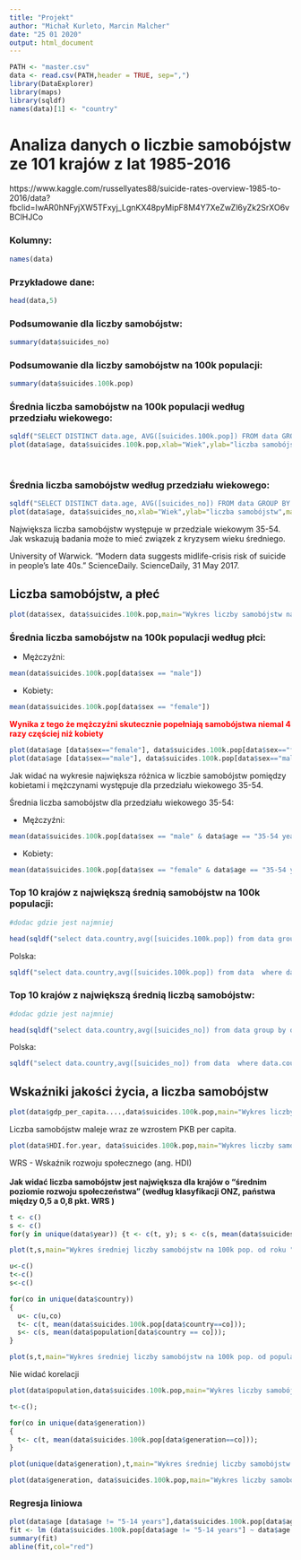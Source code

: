 ```yaml
---
title: "Projekt"
author: "Michał Kurleto, Marcin Malcher"
date: "25 01 2020"
output: html_document
---
```


```r
PATH <- "master.csv"
data <- read.csv(PATH,header = TRUE, sep=",")
library(DataExplorer)
library(maps)
library(sqldf)
names(data)[1] <- "country"
```

# Analiza danych o liczbie samobójstw ze 101 krajów z lat 1985-2016
https://www.kaggle.com/russellyates88/suicide-rates-overview-1985-to-2016/data?fbclid=IwAR0hNFyjXW5TFxyj_LgnKX48pyMipF8M4Y7XeZwZl6yZk2SrXO6vBClHJCo


### Kolumny:

```r
names(data)
```

### Przykładowe dane:

```r
head(data,5)
```

### Podsumowanie dla liczby samobójstw:

```r
summary(data$suicides_no)
```

### Podsumowanie dla liczby samobójstw na 100k populacji:

```r
summary(data$suicides.100k.pop)
```

### Średnia liczba samobójstw na 100k populacji według przedziału wiekowego:

```r
sqldf("SELECT DISTINCT data.age, AVG([suicides.100k.pop]) FROM data GROUP BY data.age")
plot(data$age, data$suicides.100k.pop,xlab="Wiek",ylab="liczba samobójstw na 100k populacji",main="Wykres liczby samobójstw na 100k populacji od wieku")
```

<br>

### Średnia liczba samobójstw według przedziału wiekowego:


```r
sqldf("SELECT DISTINCT data.age, AVG([suicides_no]) FROM data GROUP BY data.age")
plot(data$age, data$suicides_no,xlab="Wiek",ylab="liczba samobójstw",main="Wykres liczby samobójstw od wieku")
```

Największa liczba samobójstw występuje w przedziale wiekowym 35-54.
Jak wskazują badania może to mieć związek z kryzysem wieku średniego. 

University of Warwick. "Modern data suggests midlife-crisis risk of suicide in people’s late 40s." ScienceDaily. ScienceDaily, 31 May 2017.

## Liczba samobójstw, a płeć

```r
plot(data$sex, data$suicides.100k.pop,main="Wykres liczby samobójstw na 100k populacji od płci",xlab="Płeć",ylab="liczby samobójstw na 100k populacji")
```


### Średnia liczba samobójstw na 100k populacji według płci:

* Mężczyźni:

```r

mean(data$suicides.100k.pop[data$sex == "male"])
```

* Kobiety: 

```r
mean(data$suicides.100k.pop[data$sex == "female"])
```

<span style="color: red;">**Wynika z tego że mężczyźni skutecznie popełniają samobójstwa niemal 4 razy częściej niż kobiety**</span>

```r
plot(data$age [data$sex=="female"], data$suicides.100k.pop[data$sex=="female"],main="Plot of the number of female suicides per 100k population, against age", xlab = "Age", ylab="Number of suicides per 100k population")
plot(data$age [data$sex=="male"], data$suicides.100k.pop[data$sex=="male"],main="Plot of the number of male suicides per 100k population, against age", xlab = "Age", ylab="Number of suicides per 100k population")
```

Jak widać na wykresie największa różnica w liczbie samobójstw pomiędzy kobietami i mężczynami występuje dla przedziału wiekowego 35-54.

Średnia liczba samobójstw dla przedziału wiekowego 35-54:

* Mężczyźni: 

```r
mean(data$suicides.100k.pop[data$sex == "male" & data$age == "35-54 years"])
```
* Kobiety: 

```r
mean(data$suicides.100k.pop[data$sex == "female" & data$age == "35-54 years"])
```

### Top 10 krajów z największą średnią samobójstw na 100k populacji:

```r
#dodac gdzie jest najmniej

head(sqldf("select data.country,avg([suicides.100k.pop]) from data group by data.country order by avg([suicides.100k.pop]) desc"),10)
```

Polska: 

```r
sqldf("select data.country,avg([suicides.100k.pop]) from data  where data.country='Poland' group by data.country order by avg([suicides.100k.pop]) desc ")
```

### Top 10 krajów z największą średnią liczbą samobójstw:

```r
#dodac gdzie jest najmniej

head(sqldf("select data.country,avg([suicides_no]) from data group by data.country order by avg([suicides_no]) desc"),10)
```

Polska: 

```r
sqldf("select data.country,avg([suicides_no]) from data  where data.country='Poland' group by data.country order by avg([suicides_no]) desc ")
```


## Wskaźniki jakości życia, a liczba samobójstw

```r
plot(data$gdp_per_capita....,data$suicides.100k.pop,main="Wykres liczby samobójstw na 100k populacji od PKB per capita",xlab="PKB per capita",ylab="liczba samobójstw na 100k populacji")
```

Liczba samobójstw maleje wraz ze wzrostem PKB per capita.

```r
plot(data$HDI.for.year, data$suicides.100k.pop,main="Wykres liczby samobójstw na 100k populacji od WRS",xlab="WRS",ylab="liczba samobójstw na 100k populacji")
```

WRS - Wskaźnik rozwoju społecznego (ang. HDI)<br><br>
**Jak widać liczba samobójstw jest największa dla krajów o "średnim poziomie rozwoju społeczeństwa" (według klasyfikacji ONZ, państwa między 0,5 a 0,8 pkt. WRS )**


```r
t <- c()
s <- c()
for(y in unique(data$year)) {t <- c(t, y); s <- c(s, mean(data$suicides.100k.pop[data$year == y]))}

plot(t,s,main="Wykres średniej liczby samobójstw na 100k pop. od roku ",xlab="Rok",ylab="Średnia liczba samobójstw na 100k populacji")
```


```r
u<-c()
t<-c()
s<-c()

for(co in unique(data$country))
{
  u<- c(u,co)
  t<- c(t, mean(data$suicides.100k.pop[data$country==co]));
  s<- c(s, mean(data$population[data$country == co]));
}

plot(s,t,main="Wykres średniej liczby samobójstw na 100k pop. od populacji",xlab="Populacja",ylab="Średniej liczby samobójstw na 100k pop.")
```

Nie widać korelacji


```r
plot(data$population,data$suicides.100k.pop,main="Wykres liczby samobójstw na 100k pop. od populacji",xlab="Populacja",ylab="Liczby samobójstw na 100k populacji")
```

```r
t<-c();

for(co in unique(data$generation))
{
  t<- c(t, mean(data$suicides.100k.pop[data$generation==co]));
}

plot(unique(data$generation),t,main="Wykres średniej liczby samobójstw na 100k pop. dla generacji",xlab="Generacja",ylab="Średnia liczba samobójstw na 100k populacji");
```



```r
plot(data$generation, data$suicides.100k.pop,main="Wykres liczby samobójstw na 100k pop. dla poszczególnych generacji",xlab="Generacja",ylab="Liczba samobójstw na 100k populacji")
```

### Regresja liniowa

```r
plot(data$age [data$age != "5-14 years"],data$suicides.100k.pop[data$age != "5-14 years"],main="Wykres liczby samobójstw na 100k pop. od wieku",xlab="Wiek",ylab="Liczba samobójstw na 100k populacji")
fit <- lm (data$suicides.100k.pop[data$age != "5-14 years"] ~ data$age [data$age != "5-14 years"])
summary(fit)
abline(fit,col="red")
```